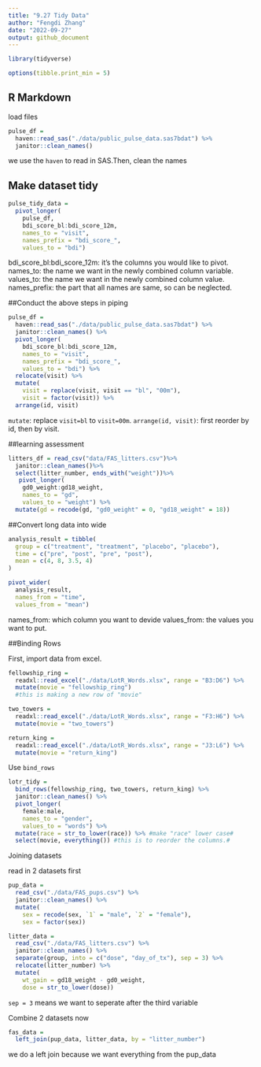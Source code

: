 ```yaml
---
title: "9.27 Tidy Data"
author: "Fengdi Zhang"
date: "2022-09-27"
output: github_document
---
```


```r
library(tidyverse)

options(tibble.print_min = 5)
```

## R Markdown

load files
```r
pulse_df = 
  haven::read_sas("./data/public_pulse_data.sas7bdat") %>%
  janitor::clean_names()
```
we use the `haven` to read in SAS.Then, clean the names

## Make dataset tidy

```r
pulse_tidy_data = 
  pivot_longer(
    pulse_df, 
    bdi_score_bl:bdi_score_12m,
    names_to = "visit", 
    names_prefix = "bdi_score_",
    values_to = "bdi")
```
bdi_score_bl:bdi_score_12m: it's the columns you would like to pivot. 
names_to: the name we want in the newly combined column variable. 
values_to: the name we want in the newly combined column value.
names_prefix: the part that all names are same, so can be neglected. 

##Conduct the above steps in piping
```r
pulse_df = 
  haven::read_sas("./data/public_pulse_data.sas7bdat") %>%
  janitor::clean_names() %>%
  pivot_longer(
    bdi_score_bl:bdi_score_12m,
    names_to = "visit", 
    names_prefix = "bdi_score_",
    values_to = "bdi") %>%
  relocate(visit) %>%
  mutate(
    visit = replace(visit, visit == "bl", "00m"),
    visit = factor(visit)) %>%
  arrange(id, visit)
```
`mutate`: replace `visit=bl` to `visit=00m`.
`arrange(id, visit)`: first reorder by id, then by visit. 

##learning assessment
```r
litters_df = read_csv("data/FAS_litters.csv")%>%
  janitor::clean_names()%>%
  select(litter_number, ends_with("weight"))%>%
   pivot_longer(
    gd0_weight:gd18_weight,
    names_to = "gd", 
    values_to = "weight") %>% 
  mutate(gd = recode(gd, "gd0_weight" = 0, "gd18_weight" = 18))
```


##Convert long data into wide 
```r
analysis_result = tibble(
  group = c("treatment", "treatment", "placebo", "placebo"),
  time = c("pre", "post", "pre", "post"),
  mean = c(4, 8, 3.5, 4)
)

pivot_wider(
  analysis_result, 
  names_from = "time", 
  values_from = "mean")
```
names_from: which column you want to devide
values_from: the values you want to put.

##Binding Rows

First, import data from excel.
```r
fellowship_ring = 
  readxl::read_excel("./data/LotR_Words.xlsx", range = "B3:D6") %>%
  mutate(movie = "fellowship_ring") 
  #this is making a new row of "movie"

two_towers = 
  readxl::read_excel("./data/LotR_Words.xlsx", range = "F3:H6") %>%
  mutate(movie = "two_towers")

return_king = 
  readxl::read_excel("./data/LotR_Words.xlsx", range = "J3:L6") %>%
  mutate(movie = "return_king")
```

Use `bind_rows`
```r
lotr_tidy = 
  bind_rows(fellowship_ring, two_towers, return_king) %>%
  janitor::clean_names() %>%
  pivot_longer(
    female:male,
    names_to = "gender", 
    values_to = "words") %>%
  mutate(race = str_to_lower(race)) %>% #make "race" lower case#
  select(movie, everything()) #this is to reorder the columns.#
```


Joining datasets

read in 2 datasets first
```r
pup_data = 
  read_csv("./data/FAS_pups.csv") %>%
  janitor::clean_names() %>%
  mutate(
    sex = recode(sex, `1` = "male", `2` = "female"),
    sex = factor(sex)) 

litter_data = 
  read_csv("./data/FAS_litters.csv") %>%
  janitor::clean_names() %>%
  separate(group, into = c("dose", "day_of_tx"), sep = 3) %>%
  relocate(litter_number) %>%
  mutate(
    wt_gain = gd18_weight - gd0_weight,
    dose = str_to_lower(dose))
```
`sep = 3` means we want to seperate after the third variable

Combine 2 datasets now
```r
fas_data = 
  left_join(pup_data, litter_data, by = "litter_number")
```
we do a left join because we want everything from the pup_data

